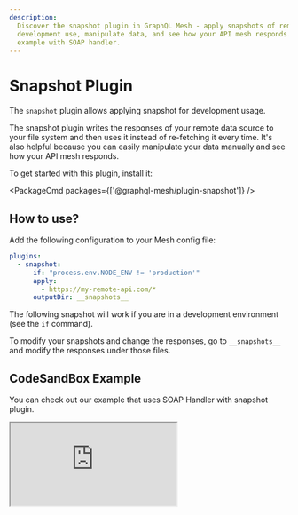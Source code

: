 ```yaml
---
description:
  Discover the snapshot plugin in GraphQL Mesh - apply snapshots of remote data sources for
  development use, manipulate data, and see how your API mesh responds. Learn how to use it in our
  example with SOAP handler.
---
```



# Snapshot Plugin

The `snapshot` plugin allows applying snapshot for development usage.

The snapshot plugin writes the responses of your remote data source to your file system and then
uses it instead of re-fetching it every time. It's also helpful because you can easily manipulate
your data manually and see how your API mesh responds.

To get started with this plugin, install it:

<PackageCmd packages={['@graphql-mesh/plugin-snapshot']} />

## How to use?

Add the following configuration to your Mesh config file:

```yaml filename=".meshrc.yaml"
plugins:
  - snapshot:
      if: "process.env.NODE_ENV != 'production'"
      apply:
        - https://my-remote-api.com/*
      outputDir: __snapshots__
```

The following snapshot will work if you are in a development environment (see the `if` command).

To modify your snapshots and change the responses, go to `__snapshots__` and modify the responses
under those files.

## CodeSandBox Example

You can check out our example that uses SOAP Handler with snapshot plugin.

<iframe
  src="https://codesandbox.io/embed/github/Urigo/graphql-mesh/tree/master/examples/soap-country-info?fontsize=14&hidenavigation=1&theme=dark&module=%2F.meshrc.yml"
  className="mt-6 w-full h-[500px] rounded-md"
  title="country-info-example"
  allow="geolocation; microphone; camera; midi; vr; accelerometer; gyroscope; payment; ambient-light-sensor; encrypted-media; usb"
  sandbox="allow-modals allow-forms allow-popups allow-scripts allow-same-origin"
/>

## Config API Reference


<API />
